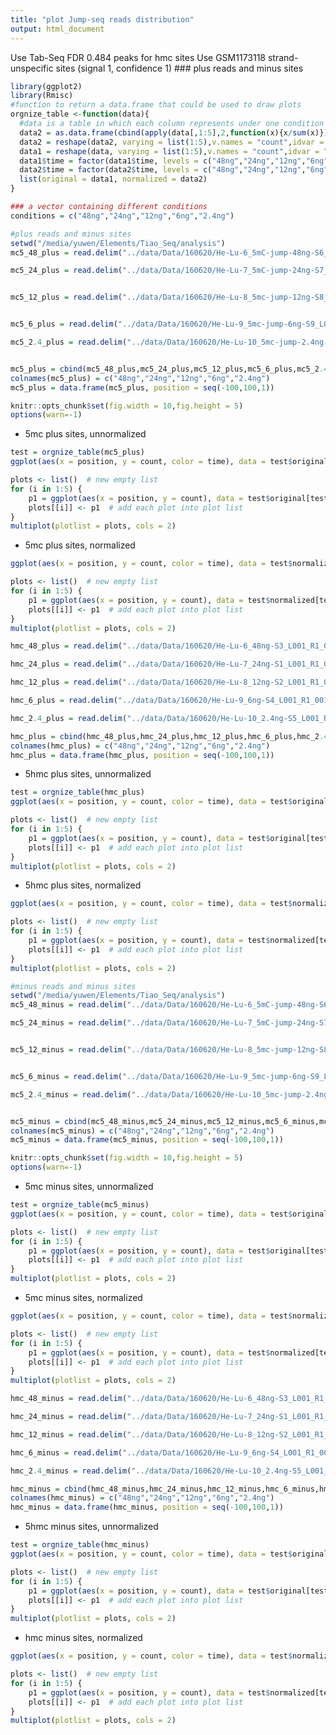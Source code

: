 ```yaml
---
title: "plot Jump-seq reads distribution"
output: html_document
---
```

Use Tab-Seq FDR 0.484 peaks for hmc sites
Use GSM1173118 strand-unspecific sites (signal 1, confidence 1)
### plus reads and minus sites
```r
library(ggplot2)
library(Rmisc)
#function to return a data.frame that could be used to draw plots
orgnize_table <-function(data){
  #data is a table in which each column represents under one condition the counts of 5' end of reads across -100 to +100 of hydroxymethylation sites
  data2 = as.data.frame(cbind(apply(data[,1:5],2,function(x){x/sum(x)}),position = data$position)) # normalize for each column of the first 5
  data2 = reshape(data2, varying = list(1:5),v.names = "count",idvar = "position",times = c("48ng","24ng","12ng","6ng","2.4ng"),direction = "long")
  data1 = reshape(data, varying = list(1:5),v.names = "count",idvar = "position",times = c("48ng","24ng","12ng","6ng","2.4ng"),direction = "long")
  data1$time = factor(data1$time, levels = c("48ng","24ng","12ng","6ng","2.4ng"))
  data2$time = factor(data2$time, levels = c("48ng","24ng","12ng","6ng","2.4ng"))
  list(original = data1, normalized = data2)
}

### a vector containing different conditions
conditions = c("48ng","24ng","12ng","6ng","2.4ng")
```



```r
#plus reads and minus sites
setwd("/media/yuwen/Elements/Tiao_Seq/analysis")
mc5_48_plus = read.delim("../data/Data/160620/He-Lu-6_5mC-jump-48ng-S6_L004_R1_001.umi_encoded_adaptor_removed.sorted.dedup.bam_plus_GSM1173118_high_confi_sites_with_1_coverage.ave.perbase", header = FALSE, sep = "\t", stringsAsFactors = FALSE)

mc5_24_plus = read.delim("../data/Data/160620/He-Lu-7_5mC-jump-24ng-S7_L004_R1_001.umi_encoded_adaptor_removed.sorted.dedup.bam_plus_GSM1173118_high_confi_sites_with_1_coverage.ave.perbase", header = FALSE, sep = "\t", stringsAsFactors = FALSE)


mc5_12_plus = read.delim("../data/Data/160620/He-Lu-8_5mc-jump-12ng-S8_L004_R1_001.umi_encoded_adaptor_removed.sorted.dedup.bam_plus_GSM1173118_high_confi_sites_with_1_coverage.ave.perbase", header = FALSE, sep = "\t", stringsAsFactors = FALSE)


mc5_6_plus = read.delim("../data/Data/160620/He-Lu-9_5mc-jump-6ng-S9_L004_R1_001.umi_encoded_adaptor_removed.sorted.dedup.bam_plus_GSM1173118_high_confi_sites_with_1_coverage.ave.perbase", header = FALSE, sep = "\t", stringsAsFactors = FALSE)

mc5_2.4_plus = read.delim("../data/Data/160620/He-Lu-10_5mc-jump-2.4ng-S10_L004_R1_001.umi_encoded_adaptor_removed.sorted.dedup.bam_plus_GSM1173118_high_confi_sites_with_1_coverage.ave.perbase", header = FALSE, sep = "\t", stringsAsFactors = FALSE)


mc5_plus = cbind(mc5_48_plus,mc5_24_plus,mc5_12_plus,mc5_6_plus,mc5_2.4_plus)
colnames(mc5_plus) = c("48ng","24ng","12ng","6ng","2.4ng")
mc5_plus = data.frame(mc5_plus, position = seq(-100,100,1))
```

```r
knitr::opts_chunk$set(fig.width = 10,fig.height = 5)
options(warn=-1)
```



* 5mc plus sites, unnormalized

```r
test = orgnize_table(mc5_plus)
ggplot(aes(x = position, y = count, color = time), data = test$original)+geom_line()+scale_color_discrete(guide = guide_legend(title = "Condition"))+xlim(-50,50)+theme_classic()+theme(axis.text.x = element_text(size =10, color = "black",hjust = 1, vjust = 1), axis.text.y = element_text(size =10, color = "black"),legend.position = c(.9, .8))+xlab("Distance")+ylab("Count")
```

```r
plots <- list()  # new empty list
for (i in 1:5) {
    p1 = ggplot(aes(x = position, y = count), data = test$original[test$original$time == conditions[i],])+geom_line()+ggtitle(conditions[i])+xlim(-50,50)+theme_classic()+theme(axis.text.x = element_text(size =10, color = "black", hjust = 1, vjust = 1), axis.text.y = element_text(size =10, color = "black"))
    plots[[i]] <- p1  # add each plot into plot list
}
multiplot(plotlist = plots, cols = 2)
```

\newpage
* 5mc plus sites, normalized

```r
ggplot(aes(x = position, y = count, color = time), data = test$normalized)+geom_line()+scale_color_discrete(guide = guide_legend(title = "Condition"))+xlim(-50,50)+theme_classic()+theme(axis.text.x = element_text(size =10, color = "black",hjust = 1, vjust = 1), axis.text.y = element_text(size =10, color = "black"),legend.position = c(.9, .8))+xlab("Distance")+ylab("Frequency")
```

```r
plots <- list()  # new empty list
for (i in 1:5) {
    p1 = ggplot(aes(x = position, y = count), data = test$normalized[test$normalized$time == conditions[i],])+geom_line()+ggtitle(conditions[i])+xlim(-50,50)+ylim(0.001,0.05)+theme_classic()+theme(axis.text.x = element_text(size =10, color = "black", hjust = 1, vjust = 1), axis.text.y = element_text(size =10, color = "black"))+ylab("Frequency")
    plots[[i]] <- p1  # add each plot into plot list
}
multiplot(plotlist = plots, cols = 2)
```

```r

hmc_48_plus = read.delim("../data/Data/160620/He-Lu-6_48ng-S3_L001_R1_001.umi_encoded_adaptor_removed.sorted.dedup.bam_plus_FDR_sites_with_1_coverage.ave.perbase", header = FALSE, sep = "\t", stringsAsFactors = FALSE)

hmc_24_plus = read.delim("../data/Data/160620/He-Lu-7_24ng-S1_L001_R1_001.umi_encoded_adaptor_removed.sorted.dedup.bam_plus_FDR_sites_with_1_coverage.ave.perbase", header = FALSE, sep = "\t", stringsAsFactors = FALSE)

hmc_12_plus = read.delim("../data/Data/160620/He-Lu-8_12ng-S2_L001_R1_001.umi_encoded_adaptor_removed.sorted.dedup.bam_plus_FDR_sites_with_1_coverage.ave.perbase", header = FALSE, sep = "\t", stringsAsFactors = FALSE)

hmc_6_plus = read.delim("../data/Data/160620/He-Lu-9_6ng-S4_L001_R1_001.umi_encoded_adaptor_removed.sorted.dedup.bam_plus_FDR_sites_with_1_coverage.ave.perbase", header = FALSE, sep = "\t", stringsAsFactors = FALSE)

hmc_2.4_plus = read.delim("../data/Data/160620/He-Lu-10_2.4ng-S5_L001_R1_001.umi_encoded_adaptor_removed.sorted.dedup.bam_plus_FDR_sites_with_1_coverage.ave.perbase", header = FALSE, sep = "\t", stringsAsFactors = FALSE)

hmc_plus = cbind(hmc_48_plus,hmc_24_plus,hmc_12_plus,hmc_6_plus,hmc_2.4_plus)
colnames(hmc_plus) = c("48ng","24ng","12ng","6ng","2.4ng")
hmc_plus = data.frame(hmc_plus, position = seq(-100,100,1))
```

\newpage
* 5hmc plus sites, unnormalized

```r
test = orgnize_table(hmc_plus)
ggplot(aes(x = position, y = count, color = time), data = test$original)+geom_line()+scale_color_discrete(guide = guide_legend(title = "Condition"))+xlim(-50,50)+theme_classic()+theme(axis.text.x = element_text(size =10, color = "black",hjust = 1, vjust = 1), axis.text.y = element_text(size =10, color = "black"),legend.position = c(.9, .8))+xlab("Distance")+ylab("Count")
```


```r
plots <- list()  # new empty list
for (i in 1:5) {
    p1 = ggplot(aes(x = position, y = count), data = test$original[test$original$time == conditions[i],])+geom_line()+ggtitle(conditions[i])+xlim(-50,50)+theme_classic()+theme(axis.text.x = element_text(size =10, color = "black", hjust = 1, vjust = 1), axis.text.y = element_text(size =10, color = "black"))
    plots[[i]] <- p1  # add each plot into plot list
}
multiplot(plotlist = plots, cols = 2)
```

\newpage
* 5hmc plus  sites, normalized

```r
ggplot(aes(x = position, y = count, color = time), data = test$normalized)+geom_line()+scale_color_discrete(guide = guide_legend(title = "Condition"))+xlim(-50,50)+theme_classic()+theme(axis.text.x = element_text(size =10, color = "black",hjust = 1, vjust = 1), axis.text.y = element_text(size =10, color = "black"),legend.position = c(.9, .8))+xlab("Distance")+ylab("Frequency")
```

```r
plots <- list()  # new empty list
for (i in 1:5) {
    p1 = ggplot(aes(x = position, y = count), data = test$normalized[test$normalized$time == conditions[i],])+geom_line()+ggtitle(conditions[i])+xlim(-50,50)+ylim(0.003,0.04)+theme_classic()+theme(axis.text.x = element_text(size =10, color = "black", hjust = 1, vjust = 1), axis.text.y = element_text(size =10, color = "black"))+ylab("Frequency")
    plots[[i]] <- p1  # add each plot into plot list
}
multiplot(plotlist = plots, cols = 2)
```


\newpage


```r
#minus reads and minus sites
setwd("/media/yuwen/Elements/Tiao_Seq/analysis")
mc5_48_minus = read.delim("../data/Data/160620/He-Lu-6_5mC-jump-48ng-S6_L004_R1_001.umi_encoded_adaptor_removed.sorted.dedup.bam_minus_GSM1173118_high_confi_sites_with_1_coverage.ave.perbase", header = FALSE, sep = "\t", stringsAsFactors = FALSE)

mc5_24_minus = read.delim("../data/Data/160620/He-Lu-7_5mC-jump-24ng-S7_L004_R1_001.umi_encoded_adaptor_removed.sorted.dedup.bam_minus_GSM1173118_high_confi_sites_with_1_coverage.ave.perbase", header = FALSE, sep = "\t", stringsAsFactors = FALSE)


mc5_12_minus = read.delim("../data/Data/160620/He-Lu-8_5mc-jump-12ng-S8_L004_R1_001.umi_encoded_adaptor_removed.sorted.dedup.bam_minus_GSM1173118_high_confi_sites_with_1_coverage.ave.perbase", header = FALSE, sep = "\t", stringsAsFactors = FALSE)


mc5_6_minus = read.delim("../data/Data/160620/He-Lu-9_5mc-jump-6ng-S9_L004_R1_001.umi_encoded_adaptor_removed.sorted.dedup.bam_minus_GSM1173118_high_confi_sites_with_1_coverage.ave.perbase", header = FALSE, sep = "\t", stringsAsFactors = FALSE)

mc5_2.4_minus = read.delim("../data/Data/160620/He-Lu-10_5mc-jump-2.4ng-S10_L004_R1_001.umi_encoded_adaptor_removed.sorted.dedup.bam_minus_GSM1173118_high_confi_sites_with_1_coverage.ave.perbase", header = FALSE, sep = "\t", stringsAsFactors = FALSE)


mc5_minus = cbind(mc5_48_minus,mc5_24_minus,mc5_12_minus,mc5_6_minus,mc5_2.4_minus)
colnames(mc5_minus) = c("48ng","24ng","12ng","6ng","2.4ng")
mc5_minus = data.frame(mc5_minus, position = seq(-100,100,1))
```

```r
knitr::opts_chunk$set(fig.width = 10,fig.height = 5)
options(warn=-1)
```



* 5mc minus sites, unnormalized

```r
test = orgnize_table(mc5_minus)
ggplot(aes(x = position, y = count, color = time), data = test$original)+geom_line()+scale_color_discrete(guide = guide_legend(title = "Condition"))+xlim(-50,50)+theme_classic()+theme(axis.text.x = element_text(size =10, color = "black",hjust = 1, vjust = 1), axis.text.y = element_text(size =10, color = "black"),legend.position = c(.9, .8))+xlab("Distance")+ylab("Count")
```

```r
plots <- list()  # new empty list
for (i in 1:5) {
    p1 = ggplot(aes(x = position, y = count), data = test$original[test$original$time == conditions[i],])+geom_line()+ggtitle(conditions[i])+xlim(-50,50)+theme_classic()+theme(axis.text.x = element_text(size =10, color = "black", hjust = 1, vjust = 1), axis.text.y = element_text(size =10, color = "black"))
    plots[[i]] <- p1  # add each plot into plot list
}
multiplot(plotlist = plots, cols = 2)
```

\newpage
* 5mc minus sites, normalized

```r
ggplot(aes(x = position, y = count, color = time), data = test$normalized)+geom_line()+scale_color_discrete(guide = guide_legend(title = "Condition"))+xlim(-50,50)+theme_classic()+theme(axis.text.x = element_text(size =10, color = "black",hjust = 1, vjust = 1), axis.text.y = element_text(size =10, color = "black"),legend.position = c(.9, .8))+xlab("Distance")+ylab("Frequency")
```

```r
plots <- list()  # new empty list
for (i in 1:5) {
    p1 = ggplot(aes(x = position, y = count), data = test$normalized[test$normalized$time == conditions[i],])+geom_line()+ggtitle(conditions[i])+xlim(-50,50)+ylim(0.001,0.05)+theme_classic()+theme(axis.text.x = element_text(size =10, color = "black", hjust = 1, vjust = 1), axis.text.y = element_text(size =10, color = "black"))+ylab("Frequency")
    plots[[i]] <- p1  # add each plot into plot list
}
multiplot(plotlist = plots, cols = 2)
```

```r

hmc_48_minus = read.delim("../data/Data/160620/He-Lu-6_48ng-S3_L001_R1_001.umi_encoded_adaptor_removed.sorted.dedup.bam_minus_FDR_sites_with_1_coverage.ave.perbase", header = FALSE, sep = "\t", stringsAsFactors = FALSE)

hmc_24_minus = read.delim("../data/Data/160620/He-Lu-7_24ng-S1_L001_R1_001.umi_encoded_adaptor_removed.sorted.dedup.bam_minus_FDR_sites_with_1_coverage.ave.perbase", header = FALSE, sep = "\t", stringsAsFactors = FALSE)

hmc_12_minus = read.delim("../data/Data/160620/He-Lu-8_12ng-S2_L001_R1_001.umi_encoded_adaptor_removed.sorted.dedup.bam_minus_FDR_sites_with_1_coverage.ave.perbase", header = FALSE, sep = "\t", stringsAsFactors = FALSE)

hmc_6_minus = read.delim("../data/Data/160620/He-Lu-9_6ng-S4_L001_R1_001.umi_encoded_adaptor_removed.sorted.dedup.bam_minus_FDR_sites_with_1_coverage.ave.perbase", header = FALSE, sep = "\t", stringsAsFactors = FALSE)

hmc_2.4_minus = read.delim("../data/Data/160620/He-Lu-10_2.4ng-S5_L001_R1_001.umi_encoded_adaptor_removed.sorted.dedup.bam_minus_FDR_sites_with_1_coverage.ave.perbase", header = FALSE, sep = "\t", stringsAsFactors = FALSE)

hmc_minus = cbind(hmc_48_minus,hmc_24_minus,hmc_12_minus,hmc_6_minus,hmc_2.4_minus)
colnames(hmc_minus) = c("48ng","24ng","12ng","6ng","2.4ng")
hmc_minus = data.frame(hmc_minus, position = seq(-100,100,1))
```

\newpage
* 5hmc minus sites, unnormalized

```r
test = orgnize_table(hmc_minus)
ggplot(aes(x = position, y = count, color = time), data = test$original)+geom_line()+scale_color_discrete(guide = guide_legend(title = "Condition"))+xlim(-50,50)+theme_classic()+theme(axis.text.x = element_text(size =10, color = "black",hjust = 1, vjust = 1), axis.text.y = element_text(size =10, color = "black"),legend.position = c(.9, .8))+xlab("Distance")+ylab("Count")
```

```r
plots <- list()  # new empty list
for (i in 1:5) {
    p1 = ggplot(aes(x = position, y = count), data = test$original[test$original$time == conditions[i],])+geom_line()+ggtitle(conditions[i])+xlim(-50,50)+theme_classic()+theme(axis.text.x = element_text(size =10, color = "black", hjust = 1, vjust = 1), axis.text.y = element_text(size =10, color = "black"))
    plots[[i]] <- p1  # add each plot into plot list
}
multiplot(plotlist = plots, cols = 2)
```

\newpage
* hmc minus sites, normalized

```r
ggplot(aes(x = position, y = count, color = time), data = test$normalized)+geom_line()+scale_color_discrete(guide = guide_legend(title = "Condition"))+xlim(-50,50)+theme_classic()+theme(axis.text.x = element_text(size =10, color = "black",hjust = 1, vjust = 1), axis.text.y = element_text(size =10, color = "black"),legend.position = c(.9, .8))+xlab("Distance")+ylab("Frequency")
```

```r
plots <- list()  # new empty list
for (i in 1:5) {
    p1 = ggplot(aes(x = position, y = count), data = test$normalized[test$normalized$time == conditions[i],])+geom_line()+ggtitle(conditions[i])+xlim(-50,50)+ylim(0.003,0.04)+theme_classic()+theme(axis.text.x = element_text(size =10, color = "black", hjust = 1, vjust = 1), axis.text.y = element_text(size =10, color = "black"))+ylab("Frequency")
    plots[[i]] <- p1  # add each plot into plot list
}
multiplot(plotlist = plots, cols = 2)
```

